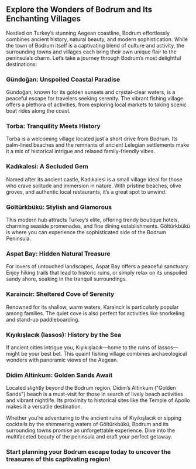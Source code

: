## Explore the Wonders of Bodrum and Its Enchanting Villages

Nestled on Turkey’s stunning Aegean coastline, Bodrum effortlessly combines ancient history, natural beauty, and modern sophistication. While the town of Bodrum itself is a captivating blend of culture and activity, the surrounding towns and villages each bring their own unique flair to the peninsula’s charm. Let’s take a journey through Bodrum’s most delightful destinations:

### Gündoğan: Unspoiled Coastal Paradise
Gündoğan, known for its golden sunsets and crystal-clear waters, is a peaceful escape for travelers seeking serenity. The vibrant fishing village offers a plethora of activities, from exploring local markets to taking scenic boat rides along the coast.

### Torba: Tranquility Meets History
Torba is a welcoming village located just a short drive from Bodrum. Its palm-lined beaches and the remnants of ancient Lelegian settlements make it a mix of historical intrigue and relaxed family-friendly vibes.

### Kadıkalesi: A Secluded Gem
Named after its ancient castle, Kadıkalesi is a small village ideal for those who crave solitude and immersion in nature. With pristine beaches, olive groves, and authentic local restaurants, it’s a great spot to unwind.

### Göltürkbükü: Stylish and Glamorous
This modern hub attracts Turkey’s elite, offering trendy boutique hotels, charming seaside promenades, and fine dining establishments. Göltürkbükü is where you can experience the sophisticated side of the Bodrum Peninsula.

### Aspat Bay: Hidden Natural Treasure
For lovers of untouched landscapes, Aspat Bay offers a peaceful sanctuary. Enjoy hiking trails that lead to historic ruins, or simply relax on its unspoiled sandy shore, soaking in the tranquil surroundings.

### Karaincir: Sheltered Cove of Serenity
Renowned for its shallow, warm waters, Karaincir is particularly popular among families. The quiet cove is also perfect for activities like snorkeling and stand-up paddleboarding.

### Kıyıkışlacık (Iassos): History by the Sea
If ancient cities intrigue you, Kıyıkışlacık—home to the ruins of Iassos—might be your best bet. This quaint fishing village combines archaeological wonders with panoramic views of the Aegean.


### Didim Altinkum: Golden Sands Await
Located slightly beyond the Bodrum region, Didim’s Altinkum ("Golden Sands") beach is a must-visit for those in search of lively beach activities and vibrant nightlife. Its proximity to historical sites like the Temple of Apollo makes it a versatile destination.

Whether you’re adventuring to the ancient ruins of Kıyıkışlacık or sipping cocktails by the shimmering waters of Göltürkbükü, Bodrum and its surrounding towns promise an unforgettable experience. Dive into the multifaceted beauty of the peninsula and craft your perfect getaway.

### Start planning your Bodrum escape today to uncover the treasures of this captivating region!